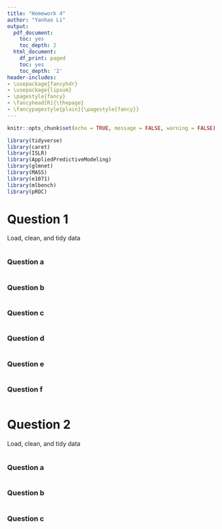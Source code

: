 ```yaml
---
title: "Homework 4" 
author: "Yanhao Li"
output:
  pdf_document:
    toc: yes
    toc_depth: 2
  html_document:
    df_print: paged
    toc: yes
    toc_depth: '2'
header-includes:
- \usepackage{fancyhdr}
- \usepackage{lipsum}
- \pagestyle{fancy}
- \fancyhead[R]{\thepage}
- \fancypagestyle{plain}{\pagestyle{fancy}}
--- 
```


```r
knitr::opts_chunk$set(echo = TRUE, message = FALSE, warning = FALSE)
```


\newpage

```r
library(tidyverse)
library(caret) 
library(ISLR)
library(AppliedPredictiveModeling)
library(glmnet)
library(MASS)
library(e1071)
library(mlbench)
library(pROC)
```

# Question 1

Load, clean, and tidy data

```r

```

### Question a

```r

```

### Question b

```r

```



### Question c

```r

```



### Question d

```r

```



### Question e

```r

```



### Question f

```r

```



# Question 2

Load, clean, and tidy data

```r

```

### Question a

```r

```

### Question b

```r

```



### Question c

```r

```
